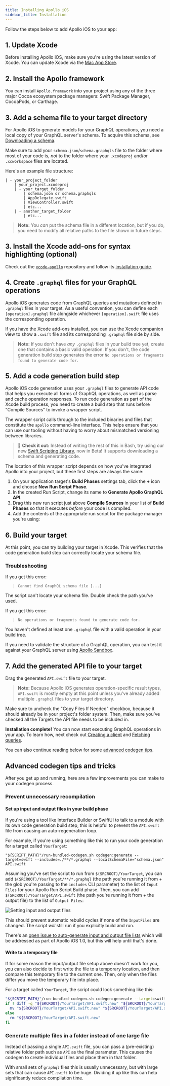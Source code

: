 ```yaml
---
title: Installing Apollo iOS
sidebar_title: Installation
---
```



Follow the steps below to add Apollo iOS to your app:

## 1. Update Xcode

Before installing Apollo iOS, make sure you're using the latest version of Xcode. You can update Xcode via the [Mac App Store](http://appstore.com/mac/apple/xcode).

## 2. Install the Apollo framework

You can install `Apollo.framework` into your project using any of the three major Cocoa ecosystem package managers: Swift Package Manager, CocoaPods, or Carthage.

<a name="swift-package-manager-installation" />
<SPMInstallationPanel />

<a name="cocoapods-installation" />
<PodsInstallationPanel />

<a name="carthage-installation" />
<CarthageInstallationPanel />

## 3. Add a schema file to your target directory

For Apollo iOS to generate models for your GraphQL operations, you need a local copy of your GraphQL server's schema. To acquire this schema, see [Downloading a schema](/downloading-schema/).

Make sure to add your `schema.json`/`schema.graphqls` file to the folder where most of your code is, _not_ to the folder where your `.xcodeproj` and/or `.xcworkspace` files are located.

Here's an example file structure:

```{4}
| - your_project_folder
    | your_project.xcodeproj
    | - your_target_folder
        | schema.json or schema.graphqls
        | AppDelegate.swift
        | ViewController.swift
        | etc...
    | - another_target_folder
        | etc...
```

> **Note:** You _can_ put the schema file in a different location, but if you do, you need to modify all relative paths to the file shown in future steps.

## 3. Install the Xcode add-ons for syntax highlighting (optional)

Check out the [`xcode-apollo`](https://github.com/apollographql/xcode-graphql) repository and follow its [installation guide](https://github.com/apollographql/xcode-graphql#installation).

## 4. Create `.graphql` files for your GraphQL operations

Apollo iOS generates code from GraphQL queries and mutations defined in `.graphql` files in your target. As a useful convention, you can define each `[operation].graphql` file alongside whichever `[operation].swift` file uses the corresponding operation.

If you have the Xcode add-ons installed, you can use the Xcode companion view to show a `.swift` file and its corresponding `.graphql` file side by side.

> **Note:** If you don't have _any_ `.graphql` files in your build tree yet, create one that contains a basic valid operation. If you don't, the code generation build step generates the error `No operations or fragments found to generate code for`.

## 5. Add a code generation build step

Apollo iOS code generation uses your `.graphql` files to generate API code that helps you execute all forms of GraphQL operations, as well as parse and cache  operation responses. To run code generation as part of the Xcode build process, you need to create a build step that runs before "Compile Sources" to invoke a wrapper script.

The wrapper script calls through to the included binaries and files that constitute the `apollo` command-line interface. This helps ensure that you can use our tooling without having to worry about mismatched versioning between libraries.

> 📣 **Check it out:** Instead of writing the rest of this in Bash, try using our new [Swift Scripting Library](./swift-scripting), now in Beta! It supports downloading a schema and generating code.

The location of this wrapper script depends on how you've integrated Apollo into your project, but these first steps are always the same:

1. On your application target's **Build Phases** settings tab, click the **+** icon and choose **New Run Script Phase**.
2. In the created Run Script, change its name to **Generate Apollo GraphQL API**.
3. Drag this new run script just above **Compile Sources** in your list of **Build Phases** so that it executes _before_ your code is compiled.
4. Add the contents of the appropriate run script for the package manager you're using:

<a name="swift-package-manager-run-script" />
<SPMRunScriptPanel />

<a name="cocoapds-run-script" />
<PodsRunScriptPanel />

<a name="carthage-run-script" />
<CarthageRunScriptPanel />

## 6. Build your target

At this point, you can try building your target in Xcode. This verifies that the code generation build step can correctly locate your schema file.

### Troubleshooting

If you get this error:

> `Cannot find GraphQL schema file [...]`

The script can't locate your schema file. Double check the path you've used.

If you get this error:

> `No operations or fragments found to generate code for.`

You haven't defined at least one `.graphql` file with a valid operation in your build tree.

If you need to validate the structure of a GraphQL operation, you can test it against your GraphQL server using [Apollo Sandbox](https://studio.apollographql.com/sandbox).

## 7. Add the generated API file to your target

Drag the generated `API.swift` file to your target.

> **Note:** Because Apollo iOS generates operation-specific result types, `API.swift` is mostly empty at this point unless you've already added multiple `.graphql` files to your target directory.

Make sure to uncheck the "Copy Files If Needed" checkbox, because it should already be in your project's folder system. Then, make sure you've checked all the Targets the API file needs to be included in.

**Installation complete!** You can now start executing GraphQL operations in your app. To learn how, next check out [Creating a client](/initialization/) and [Fetching queries](/fetching-queries/).

You can also continue reading below for some [advanced codegen tips](#advanced-codegen-tips-and-tricks).

## Advanced codegen tips and tricks

After you get up and running, here are a few improvements you can make to your codegen process.

### Prevent unnecessary recompilation

#### Set up input and output files in your build phase

If you're using a tool like Interface Builder or SwiftUI to talk to a module with its own code generation build step, this is helpful to prevent the `API.swift` file from causing an auto-regeneration loop.

For example, if you're using something like this to run your code generation for a target called `YourTarget`:

```
"${SCRIPT_PATH}"/run-bundled-codegen.sh codegen:generate --target=swift --includes=./**/*.graphql --localSchemaFile="schema.json" API.swift
```

Assuming you've set the script to run from `$(SRCROOT)/YourTarget`, you can add `$(SRCROOT)/YourTarget/**/*.graphql` (the path you're running it from + the glob you're passing to the `includes` CLI parameter) to the list of `Input Files` for your Apollo Run Script Build phase. Then, you can add `$(SRCROOT)/YourTarget/API.swift` (the path you're running it from + the output file) to the list of `Output Files`:

<img class="screenshot" src="screenshot/input_output_files.png" alt="Setting input and output files" />

This should prevent automatic rebuild cycles if none of the `InputFiles` are changed. The script *will* still run if you explicitly build and run.

There's an [open issue to auto-generate input and output file lists](https://github.com/apollographql/apollo-ios/issues/636) which will be addressed as part of Apollo iOS 1.0, but this will help until that's done.

#### Write to a temporary file

If for some reason the input/output file setup above doesn't work for you, you can also decide to first write the file to a temporary location, and then compare this temporary file to the current one. Then, only when the files differ you move the temporary file into place.

For a target called `YourTarget`, the script could look something like this:

```bash
"${SCRIPT_PATH}"/run-bundled-codegen.sh codegen:generate --target=swift --includes=./**/*.graphql --localSchemaFile="schema.json" "${SRCROOT}/YourTarget/API.swift.new"
if ! diff -q "${SRCROOT}/YourTarget/API.swift.new" "${SRCROOT}/YourTarget/API.swift"; then
  mv "${SRCROOT}/YourTarget/API.swift.new" "${SRCROOT}/YourTarget/API.swift"
else
  rm "${SRCROOT}/YourTarget/API.swift.new"
fi
```

### Generate multiple files in a folder instead of one large file

Instead of passing a single `API.swift` file, you can pass a (pre-existing) relative folder path such as `API` as the final parameter. This causes the codegen to create individual files and place them in that folder.

With small sets of `graphql` files this is usually unnecessary, but with large sets that can cause `API.swift` to be huge. Dividing it up like this can help significantly reduce compilation time.
